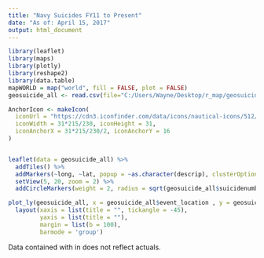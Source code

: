 ---
title: "Navy Suicides FY11 to Present"
date: "As of: April 15, 2017"
output: html_document
---

```{r wold map, echo=FALSE, warning=FALSE,message=FALSE,  fig.width=10, fig.height=5,fig.show='hold',fig.align='left'}
library(leaflet)
library(maps)
library(plotly)
library(reshape2)
library(data.table)
mapWORLD = map("world", fill = FALSE, plot = FALSE) 
geosuicide_all <- read.csv(file="C:/Users/Wayne/Desktop/r_map/geosuicide_all.csv", header=TRUE, sep=",")

AnchorIcon <- makeIcon(
  iconUrl = "https://cdn3.iconfinder.com/data/icons/nautical-icons/512/Anchor-512.png",
  iconWidth = 31*215/230, iconHeight = 31,
  iconAnchorX = 31*215/230/2, iconAnchorY = 16
)


leaflet(data = geosuicide_all) %>% 
  addTiles() %>% 
  addMarkers(~long, ~lat, popup = ~as.character(descrip), clusterOptions = markerClusterOptions(), icon = AnchorIcon) %>% 
  setView(5, 20, zoom = 2) %>% 
  addCircleMarkers(weight = 2, radius = sqrt(geosuicide_all$suicidenumbers)*2)
```

```{r graph, echo=FALSE, warning=FALSE,fig.width=10, fig.height=3, message=FALSE}

plot_ly(geosuicide_all, x = geosuicide_all$event_location , y = geosuicide_all$suicidenumbers)%>%
  layout(xaxis = list(title = "", tickangle = -45),
         yaxis = list(title = ""),
         margin = list(b = 100),
         barmode = 'group')
```

Data contained with in does not reflect actuals.